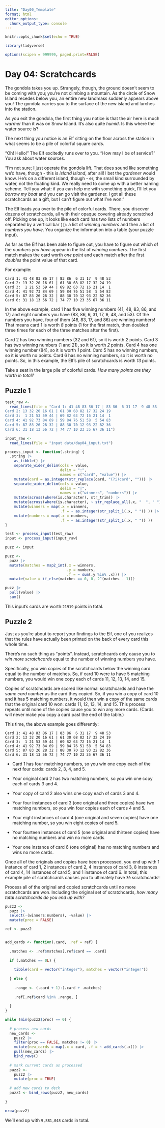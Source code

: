 ```yaml
---
title: "Day00_Template"
format: html
editor_options: 
  chunk_output_type: console
---
```



```r
knitr::opts_chunk$set(echo = TRUE)

library(tidyverse)

options(scipen = 999999, paged.print=FALSE)
```

# Day 04: Scratchcards

The gondola takes you up. Strangely, though, the ground doesn't seem to be coming with you; you're not climbing a mountain. As the circle of Snow Island recedes below you, an entire new landmass suddenly appears above you! The gondola carries you to the surface of the new island and lurches into the station.

As you exit the gondola, the first thing you notice is that the air here is much *warmer* than it was on Snow Island. It's also quite *humid*. Is this where the water source is?

The next thing you notice is an Elf sitting on the floor across the station in what seems to be a pile of colorful square cards.

"Oh! Hello!" The Elf excitedly runs over to you. "How may I be of service?" You ask about water sources.

"I'm not sure; I just operate the gondola lift. That does sound like something we'd have, though - this is *Island Island*, after all! I bet the *gardener* would know. He's on a different island, though - er, the small kind surrounded by water, not the floating kind. We really need to come up with a better naming scheme. Tell you what: if you can help me with something quick, I'll let you *borrow my boat* and you can go visit the gardener. I got all these scratchcards as a gift, but I can't figure out what I've won."

The Elf leads you over to the pile of colorful cards. There, you discover dozens of scratchcards, all with their opaque covering already scratched off. Picking one up, it looks like each card has two lists of numbers separated by a vertical bar (`|`): a list of *winning numbers* and then a list of *numbers you have*. You organize the information into a table (your puzzle input).

As far as the Elf has been able to figure out, you have to figure out which of the *numbers you have* appear in the list of *winning numbers*. The first match makes the card worth *one point* and each match after the first *doubles* the point value of that card.

For example:
```
Card 1: 41 48 83 86 17 | 83 86  6 31 17  9 48 53
Card 2: 13 32 20 16 61 | 61 30 68 82 17 32 24 19
Card 3:  1 21 53 59 44 | 69 82 63 72 16 21 14  1
Card 4: 41 92 73 84 69 | 59 84 76 51 58  5 54 83
Card 5: 87 83 26 28 32 | 88 30 70 12 93 22 82 36
Card 6: 31 18 13 56 72 | 74 77 10 23 35 67 36 11
```

In the above example, card 1 has five winning numbers (41, 48, 83, 86, and 17) and eight numbers you have (83, 86, 6, 31, 17, 9, 48, and 53). Of the numbers you have, four of them (48, 83, 17, and 86) are winning numbers! That means card 1 is worth *8* points (1 for the first match, then doubled three times for each of the three matches after the first).

Card 2 has two winning numbers (32 and 61), so it is worth *2* points.
Card 3 has two winning numbers (1 and 21), so it is worth *2* points.
Card 4 has one winning number (84), so it is worth *1* point.
Card 5 has no winning numbers, so it is worth no points.
Card 6 has no winning numbers, so it is worth no points.
So, in this example, the Elf's pile of scratchcards is worth *13* points.

Take a seat in the large pile of colorful cards. *How many points are they worth in total?*

## Puzzle 1

```r
test_raw <- 
  read_lines(file = "Card 1: 41 48 83 86 17 | 83 86  6 31 17  9 48 53
Card 2: 13 32 20 16 61 | 61 30 68 82 17 32 24 19
Card 3:  1 21 53 59 44 | 69 82 63 72 16 21 14  1
Card 4: 41 92 73 84 69 | 59 84 76 51 58  5 54 83
Card 5: 87 83 26 28 32 | 88 30 70 12 93 22 82 36
Card 6: 31 18 13 56 72 | 74 77 10 23 35 67 36 11")

input_raw <- 
  read_lines(file = "input data/day04_input.txt")

process_input <- function(.string) {
  .string |> 
    as_tibble() |> 
    separate_wider_delim(cols = value, 
                         delim = ":", 
                         names = c("card", "value")) |> 
    mutate(card = as.integer(str_replace(card, "(?i)card", ""))) |> 
    separate_wider_delim(cols = value, 
                         delim = "|", 
                         names = c("winners", "numbers")) |> 
    mutate(across(where(is.character), str_trim)) |> 
    mutate(across(where(is.character), ~ str_replace_all(.x, "  ", " "))) |> 
    mutate(winners = map(.x = winners, 
                         .f = ~ as.integer(str_split_1(.x, " ")) )) |> 
    mutate(numbers = map(.x = numbers, 
                         .f = ~ as.integer(str_split_1(.x, " ")) ))
}

test <- process_input(test_raw)
input <- process_input(input_raw)
```


```r
puzz <- input

puzz <- 
  puzz |> 
  mutate(matches = map2_int(.x = winners, 
                            .y = numbers, 
                            .f = ~ sum(.y %in% .x))) |> 
  mutate(value = if_else(matches == 0, 0, 2^(matches - 1))) 

puzz |> 
  pull(value) |> 
  sum()
```

This input's cards are worth `21919` points in total.



## Puzzle 2


Just as you're about to report your findings to the Elf, one of you realizes that the rules have actually been printed on the back of every card this whole time.

There's no such thing as "points". Instead, scratchcards only cause you to *win more scratchcards* equal to the number of winning numbers you have.

Specifically, you win *copies* of the scratchcards below the winning card equal to the number of matches. So, if card 10 were to have 5 matching numbers, you would win one copy each of cards 11, 12, 13, 14, and 15.

Copies of scratchcards are scored like normal scratchcards and have the *same card number* as the card they copied. So, if you win a copy of card 10 and it has 5 matching numbers, it would then win a copy of the same cards that the original card 10 won: cards 11, 12, 13, 14, and 15. This process repeats until none of the copies cause you to win any more cards. (Cards will never make you copy a card past the end of the table.)

This time, the above example goes differently:
```
Card 1: 41 48 83 86 17 | 83 86  6 31 17  9 48 53
Card 2: 13 32 20 16 61 | 61 30 68 82 17 32 24 19
Card 3:  1 21 53 59 44 | 69 82 63 72 16 21 14  1
Card 4: 41 92 73 84 69 | 59 84 76 51 58  5 54 83
Card 5: 87 83 26 28 32 | 88 30 70 12 93 22 82 36
Card 6: 31 18 13 56 72 | 74 77 10 23 35 67 36 11
```

- Card 1 has four matching numbers, so you win one copy each of the next four cards: cards 2, 3, 4, and 5.

- Your original card 2 has two matching numbers, so you win one copy each of cards 3 and 4.

- Your copy of card 2 also wins one copy each of cards 3 and 4.

- Your four instances of card 3 (one original and three copies) have two matching numbers, so you win four copies each of cards 4 and 5.

- Your eight instances of card 4 (one original and seven copies) have one matching number, so you win eight copies of card 5.

- Your fourteen instances of card 5 (one original and thirteen copies) have no matching numbers and win no more cards.

- Your one instance of card 6 (one original) has no matching numbers and wins no more cards.

Once all of the originals and copies have been processed, you end up with 1 instance of card 1, 2 instances of card 2, 4 instances of card 3, 8 instances of card 4, 14 instances of card 5, and 1 instance of card 6. In total, this example pile of scratchcards causes you to ultimately have `30` scratchcards!

Process all of the original and copied scratchcards until no more scratchcards are won. Including the original set of scratchcards, *how many total scratchcards do you end up with?*

```r
puzz2 <- 
  puzz |> 
  select(-(winners:numbers), -value) |> 
  mutate(proc = FALSE)

ref <- puzz2


add_cards <- function(.card, .ref = ref) {
  
  .matches <- .ref$matches[.ref$card == .card]
  
  if (.matches == 0L) {
    
    tibble(card = vector("integer"), matches = vector("integer"))
    
  } else {
    
    .range <- (.card + 1):(.card + .matches)
    
    .ref[.ref$card %in% .range, ]
    
  }
}

while (min(puzz2$proc) == 0) {
  
  # process new cards
  new_cards <- 
    puzz2 |> 
    filter(proc == FALSE, matches != 0) |> 
    mutate(new_cards = map(.x = card, .f = ~ add_cards(.x))) |> 
    pull(new_cards) |> 
    bind_rows()
  
  # mark current cards as processed
  puzz2 <- 
    puzz2 |> 
    mutate(proc = TRUE)
  
  # add new cards to deck
  puzz2 <- bind_rows(puzz2, new_cards)
  
}

nrow(puzz2)

```

We'll end up with `9,881,048` cards in total.